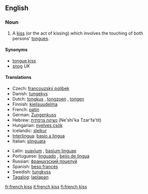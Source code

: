 ==English==

===Noun===
{{en-noun|sg=[[french]] [[kiss]]|es}}

# A [[kiss]] (or the act of kissing) which involves the touching of both persons' [[tongue]]s.

====Synonyms====
* [[tongue kiss]]
* [[snog]] ''UK''

====Translations====
{{trans-top|tongue kiss}}
* Czech: [[francouzský polibek]] {{m}}
* Danish: [[tungekys]]
* Dutch: [[tongkus]] {{m}}, [[tongzoen]] {{m}}, [[tongen]]
* Finnish: [[kielisuudelma]]
* French: [[patin]] {{m}}
* German: [[Zungenkuss]] {{m}}
* Hebrew: [[נשיקה צרפתית]] (Ne'shi'ka Tzar'fa'tit)
* Hungarian: [[nyelves csók]]
* Icelandic: [[sleikur]] {{m}}
* [[Interlingua]]: [[basio a lingua]]
* Italian: [[slinguata]] {{f}}
{{trans-mid}}
* Latin: [[suavium]] {{n}}, [[basium linguae]] {{n}}
* Portuguese: [[linguado]] {{m}}, [[beijo de língua]] {{m}}
* Russian: [[французский поцелуй]] {{m}}
* Spanish: [[beso francés]] {{m}}
* Swedish: [[tungkyss]] {{c}}
* [[Tagalog]]: [[laplapan]]
{{trans-bottom}}

[[fr:french kiss]]
[[it:french kiss]]
[[fi:french kiss]]
